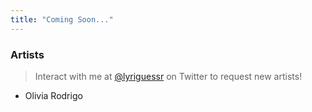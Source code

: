 ```yaml
---
title: "Coming Soon..."
---
```


### Artists

> Interact with me at [@lyriguessr](https://x.com/lyriguessr) on Twitter to request new artists!

* Olivia Rodrigo
